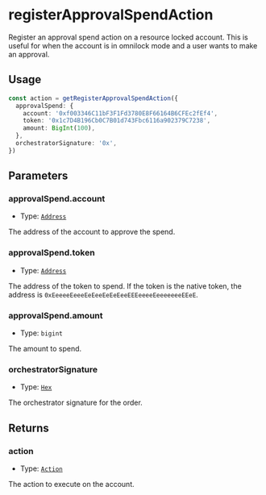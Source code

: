 # registerApprovalSpendAction

Register an approval spend action on a resource locked account. This is useful for when the account is in omnilock mode and a user wants to make an approval.

## Usage

```typescript copy
const action = getRegisterApprovalSpendAction({
  approvalSpend: {
    account: '0xf003346C11bF3F1Fd3780E8F66164B6CFEc2fEf4',
    token: '0x1c7D4B196Cb0C7B01d743Fbc6116a902379C7238',
    amount: BigInt(100),
  },
  orchestratorSignature: '0x',
})
```

## Parameters

### approvalSpend.account

- Type: [`Address`](https://viem.sh/docs/glossary/types#address)

The address of the account to approve the spend.

### approvalSpend.token

- Type: [`Address`](https://viem.sh/docs/glossary/types#address)

The address of the token to spend. If the token is the native token, the address is `0xEeeeeEeeeEeEeeEeEeEeeEEEeeeeEeeeeeeeEEeE`.

### approvalSpend.amount

- Type: `bigint`

The amount to spend.

### orchestratorSignature

- Type: [`Hex`](https://viem.sh/docs/glossary/types#hex)

The orchestrator signature for the order.

## Returns

### action

- Type: [`Action`](/module-sdk/glossary/types.mdx#action)

The action to execute on the account.
